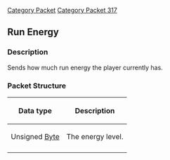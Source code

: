 [[Category Packet]]
[[Category Packet 317]]
{{packet|name=Run energy|description=Sends the players run energy level.|opcode=110|type=Fixed|length=1|revision=317}}
== Run Energy ==

=== Description ===

Sends how much run energy the player currently has.

=== Packet Structure ===

{| border=2
! Data type
! Description
|-
| Unsigned [[Data Types#Standard data types|Byte]]
| The energy level.
|-
|}